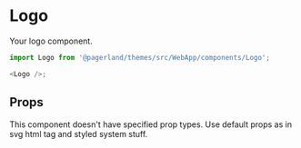

<Meta title="Themes/Startup/Components/Logo" component={Logo} />

# Logo

Your logo component.

```js
import Logo from '@pagerland/themes/src/WebApp/components/Logo';

<Logo />;
```

<Preview>
  <Story name="Default">
    <Theme>
      <Logo />
    </Theme>
  </Story>
</Preview>

## Props

This component doesn't have specified prop types. Use default props as in svg html tag and styled system stuff.
